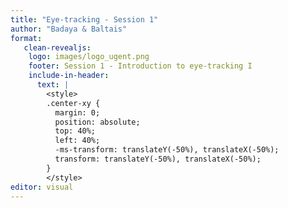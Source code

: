 ```yaml
---
title: "Eye-tracking - Session 1"
author: "Badaya & Baltais"
format: 
   clean-revealjs:
    logo: images/logo_ugent.png
    footer: Session 1 - Introduction to eye-tracking I
    include-in-header: 
      text: |
        <style>
        .center-xy {
          margin: 0;
          position: absolute;
          top: 40%;
          left: 40%;
          -ms-transform: translateY(-50%), translateX(-50%);
          transform: translateY(-50%), translateX(-50%);
        }
        </style>
editor: visual
---
```

